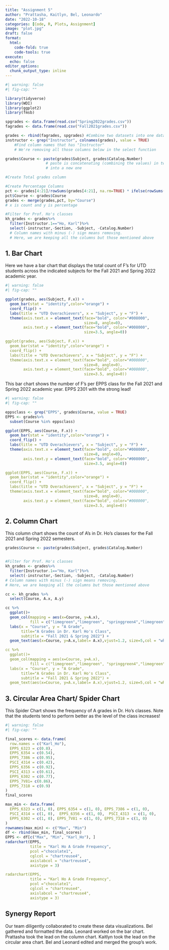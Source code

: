 ---
title: "Assignment 5"
author: "Prattasha, Kaitlyn, Bel, Leonardo"
date: "2022-10-18"
categories: [Code, R, Plots, Assignment]
image: "plot.jpg"
draft: false
format:
  html:
    code-fold: true
    code-tools: true
execute:
  echo: false
editor_options: 
  chunk_output_type: inline
---

```{r Graph 1}
#| warning: false
#| fig-cap: ""

library(tidyverse)
library(WDI)
library(ggplot2)
library(fmsb)

spgrades <- data.frame(read.csv("Spring2022grades.csv"))
fagrades <- data.frame(read.csv("Fall2021grades.csv"))

grades <- rbind(fagrades, spgrades) #Combine two datasets into one dataframe
instructor <- grep("Instructor", colnames(grades), value = TRUE) 
    #Find column names that has "Instructor"
    # We're removing all those columns below in the select function

grades$Course <- paste(grades$Subject, grades$Catalog.Number)
                  # paste is concatenating (combining the values) in two columns
                  # into a new one

#Create Total grades column 

#Create Percentage Columns
pct <- grades[4:21]/rowSums(grades[4:21], na.rm=TRUE) * ifelse(rowSums(is.na(grades[4:21])) == ncol(grades[4:21]), NA, 1)
pct$Course <- grades$Course
grades <- merge(grades,pct, by="Course")
# x is count and y is percentage

#Filter for Prof. Ho's classes
kh_grades <- grades%>%
  filter(Instructor.1=="Ho, Karl")%>%
  select(-instructor,-Section, -Subject, -Catalog.Number)
  # Column names with minus (-) sign means removing.  
  # Here, we are keeping all the columns but those mentioned above
```

## 1. Bar Chart

Here we have a bar chart that displays the total count of F's for UTD students across the indicated subjects for the Fall 2021 and Spring 2022 academic year.

```{r}
#| warning: false
#| fig-cap: ""

ggplot(grades, aes(Subject, F.x)) +
  geom_bar(stat = "identity",color="orange") +
  coord_flip() + 
  labs(title = "UTD Overachievers", x = "Subject", y = "F") +
  theme(axis.text.x = element_text(face="bold", color="#008000",
                                   size=8, angle=0),
        axis.text.y = element_text(face="bold", color="#008000",
                                   size=3.5, angle=0))

```

``` yaml
ggplot(grades, aes(Subject, F.x)) +
  geom_bar(stat = "identity",color="orange") +
  coord_flip() + 
  labs(title = "UTD Overachievers", x = "Subject", y = "F") +
  theme(axis.text.x = element_text(face="bold", color="#008000",
                                   size=8, angle=0),
        axis.text.y = element_text(face="bold", color="#008000",
                                   size=3.5, angle=0))
```

This bar chart shows the number of F's per EPPS class for the Fall 2021 and Spring 2022 academic year. EPPS 2301 with the strong lead!

```{r}
#| warning: false
#| fig-cap: ""

eppsclass <- grep("EPPS", grades$Course, value = TRUE)
EPPS <- grades%>%
  subset(Course %in% eppsclass)

ggplot(EPPS, aes(Course, F.x)) +
  geom_bar(stat = "identity",color="orange") +
  coord_flip() + 
  labs(title = "UTD Overachievers", x = "Subject", y = "F") +
  theme(axis.text.x = element_text(face="bold", color="#008000",
                                   size=8, angle=0),
        axis.text.y = element_text(face="bold", color="#008000",
                                   size=3.5, angle=0))
```

``` yaml
ggplot(EPPS, aes(Course, F.x)) +
  geom_bar(stat = "identity",color="orange") +
  coord_flip() + 
  labs(title = "UTD Overachievers", x = "Subject", y = "F") +
  theme(axis.text.x = element_text(face="bold", color="#008000",
                                   size=8, angle=0),
        axis.text.y = element_text(face="bold", color="#008000",
                                   size=3.5, angle=0))
```

## 2. Column Chart

This column chart shows the count of A's in Dr. Ho's classes for the Fall 2021 and Spring 2022 semesters.

```{r}
grades$Course <- paste(grades$Subject, grades$Catalog.Number)


#Filter for Prof. Ho's classes
kh_grades <- grades%>%
  filter(Instructor.1=="Ho, Karl")%>%
  select(-instructor,-Section, -Subject, -Catalog.Number)
# Column names with minus (-) sign means removing.  
# Here, we are keeping all the columns but those mentioned above

cc <- kh_grades %>%
  select(Course, A.x, A.y)  

cc %>%
  ggplot()+
  geom_col(mapping = aes(x=Course, y=A.x),
           fill = c("limegreen","limegreen", "springgreen4","limegreen", "limegreen")) +
  labs(x = "Course", y = "A Grade",
       title="A Grades in Dr. Karl Ho's Class",
       subtitle = "Fall 2021 & Spring 2022") +
  geom_text(aes(x=Course, y=A.x,label= A.x),vjust=1.2, size=5,col = "white")

```

``` yaml
cc %>%
  ggplot()+
  geom_col(mapping = aes(x=Course, y=A.x),
           fill = c("limegreen","limegreen", "springgreen4","limegreen", "limegreen")) +
  labs(x = "Course", y = "A Grade",
       title="A Grades in Dr. Karl Ho's Class",
       subtitle = "Fall 2021 & Spring 2022") +
  geom_text(aes(x=Course, y=A.x,label= A.x),vjust=1.2, size=5,col = "white")
```

## 3. Circular Area Chart/ Spider Chart

This Spider Chart shows the frequency of A grades in Dr. Ho's classes. Note that the students tend to perform better as the level of the class increases!

```{r Graph 3}
#| warning: false
#| fig-cap: ""

final_scores <- data.frame(
  row.names = c("Karl_Ho"),
  EPPS_6323 = c(0.8),
  EPPS_6354 = c(0.54),
  EPPS_7386 = c(0.95),
  PSCI_4314 = c(0.42),
  EPPS_6356 = c(0.92),
  PSCI_4313 = c(0.61),
  EPPS_6302 = c(0.77),
  EPPS_7V81= c(0.86),
  EPPS_7318 = c(0.9)
)
final_scores

max_min <- data.frame(
  EPPS_6323 = c(1, 0), EPPS_6354 = c(1, 0), EPPS_7386 = c(1, 0),
  PSCI_4314 = c(1, 0),  EPPS_6356 = c(1, 0),  PSCI_4313  = c(1, 0),
  EPPS_6302 = c(1, 0), EPPS_7V81 = c(1, 0), EPPS_7318 = c(1, 0)
)
rownames(max_min) <- c("Max", "Min")
df <- rbind(max_min, final_scores)
EPPS <- df[c("Max", "Min", "Karl_Ho"), ]
radarchart(EPPS, 
           title = "Karl Ho A Grade Frequency", 
           pcol ="chocolate1", 
           cglcol = "chartreuse4", 
           axislabcol = "chartreuse4", 
           axistype = 3)
```

``` yaml
radarchart(EPPS, 
           title = "Karl Ho A Grade Frequency", 
           pcol ="chocolate1", 
           cglcol = "chartreuse4", 
           axislabcol = "chartreuse4", 
           axistype = 3)
```

## Synergy Report

Our team diligently collaborated to create these data visualizations. Bel gathered and formatted the data. Leonard worked on the bar chart. Prattasha took the lead on the column chart. Kaitlyn took the lead on the circular area chart. Bel and Leonard edited and merged the group's work.
